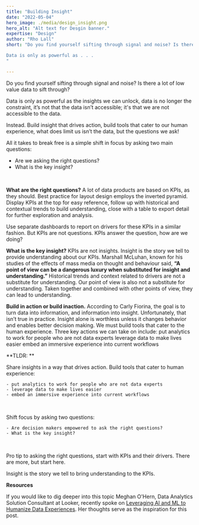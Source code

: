 ```yaml
---
title: "Building Insight"
date: "2022-05-04"
hero_image: ./media/design_insight.png
hero_alt: "Alt text for Desgin banner."
expertise: "Design"
author: "Rho Lall"
short: "Do you find yourself sifting through signal and noise? Is there a lot of low value data to sift through?

Data is only as powerful as . . . 
"

---
```


Do you find yourself sifting through signal and noise? Is there a lot of low value data to sift through?
<br/>

Data is only as powerful as the insights we can unlock, data is no longer the constraint, it’s not that the data isn’t accessible; it's that we are not accessible to the data. 

Instead. Build insight that drives action, build tools that cater to our human experience, what does limit us isn’t the data, but the questions we ask!

All it takes to break free is a simple shift in focus by asking two main questions:
<br/>

- Are we asking the right questions?
- What is the key insight?

<br/>


**What are the right questions?** A lot of data products are based on KPIs, as they should. Best practice for layout design employs the inverted pyramid. Display KPIs at the top for easy reference,  follow up with historical and contextual trends to build understanding, close with a table to export detail for further exploration and analysis. 
<br/>

Use separate dashboards to report on drivers for these KPIs in a similar fashion. But KPIs are not questions. KPIs answer the question, how are we doing? 
<br/>

**What is the key insight?**  KPIs are not insights. Insight is the story we tell to provide understanding about our KPIs. 
Marshall McLuhan, known for his studies of the effects of mass media on thought and behaviour said, 
**“A point of view can be a dangerous luxury when substituted for insight and understanding.”**
 Historical trends and context related to drivers are not a substitute for understanding. 
 Our point of view is also not a substitute for understanding. Taken together and combined with other points of view, they can lead to understanding.
 <br/>

**Build in action or build inaction.** According to Carly Fiorina, the goal is to turn data into information, and information into insight. Unfortunately, that isn’t true in practice. Insight alone is worthless unless it changes behavior and enables better decision making. We must build tools that cater to the human experience. Three key actions we can take on include:
put analytics to work for people who are not data experts
leverage data to make lives easier
embed an immersive experience into current workflows
<br/>

**TLDR: **

Share insights in a way that drives action. Build tools that cater to human experience:

    - put analytics to work for people who are not data experts
    - leverage data to make lives easier
    - embed an immersive experience into current workflows

<br/>

Shift focus by asking two questions:

    - Are decision makers empowered to ask the right questions?
    - What is the key insight?
<br/>

Pro tip to asking the right questions, start with KPIs and their drivers. There are more, but start here.
<br/>

Insight is the story we tell to bring understanding to the KPIs.
<br/>

**Resources**

If you would like to dig deeper into this topic Meghan O'Hern, Data Analytics Solution Consultant at Looker, 
recently spoke on [<u>Leveraging AI and ML to Humanize Data Experiences</u>](https://www.youtube.com/watch?v=T90-pv0E_0E). 
Her thoughts serve as the inspiration for this post.
<br/>
<br/>